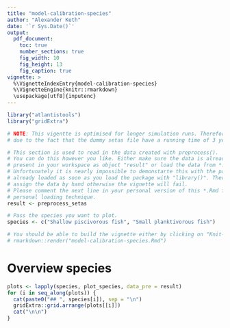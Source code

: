 ```yaml
---
title: "model-calibration-species"
author: "Alexander Keth"
date: '`r Sys.Date()`'
output: 
  pdf_document:
    toc: true
    number_sections: true
    fig_width: 10
    fig_height: 13
    fig_caption: true
vignette: >
  %\VignetteIndexEntry{model-calibration-species}
  %\VignetteEngine{knitr::rmarkdown}
  \usepackage[utf8]{inputenc}
---
```


```r
library("atlantistools")
library("gridExtra")

# NOTE: This vigentte is optimised for longer simulation runs. Therefore the output is not as pleasant
# due to the fact that the dummy setas file have a running time of 3 years.

# This section is used to read in the data created with preprocess(). 
# You can do this however you like. Either make sure the data is already
# present in your workspace as object "result" or load the data from *.rda with load().
# Unfortunately it is nearly impossible to demonstarte this with the package itself because the data is 
# already loaded as soon as you load the package with "library()". Therefore I have to 
# assign the data by hand otherwise the vignette will fail.
# Please comment the next line in your personal version of this *.Rmd file and add your
# personal loading technique.
result <- preprocess_setas

# Pass the species you want to plot.
species <- c("Shallow piscivorous fish", "Small planktivorous fish")

# You should be able to build the vignette either by clicking on "Knit-PDF" or with
# rmarkdown::render("model-calibration-species.Rmd")
```

\newpage

# Overview species 

<!-- # ```{r} -->
<!-- # plots <- lapply(species, plot_species, data_pre = result) -->
<!-- # marrangeGrob(grobs = plots, nrow = 1, ncol = 1) -->
<!-- # ``` -->

```r
plots <- lapply(species, plot_species, data_pre = result)
for (i in seq_along(plots)) {
  cat(paste0("## ", species[i]), sep = "\n")
  gridExtra::grid.arrange(plots[[i]])
  cat("\n\n")
}
```









